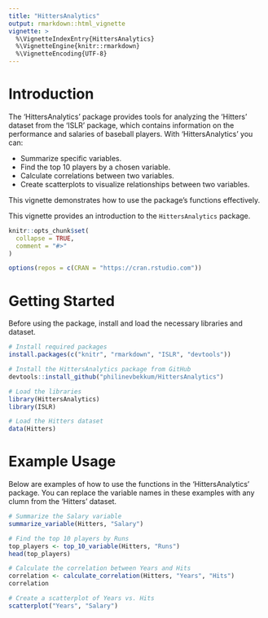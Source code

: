 ```yaml
---
title: "HittersAnalytics"
output: rmarkdown::html_vignette
vignette: >
  %\VignetteIndexEntry{HittersAnalytics}
  %\VignetteEngine{knitr::rmarkdown}
  %\VignetteEncoding{UTF-8}
---
```


# Introduction

The 'HittersAnalytics' package provides tools for analyzing the 'Hitters' dataset from the 'ISLR' package, which contains information on the performance and salaries of baseball players. With 'HittersAnalytics' you can: 

- Summarize specific variables. 
- Find the top 10 players by a chosen variable. 
- Calculate correlations between two variables. 
- Create scatterplots to visualize relationships between two variables. 

This vignette demonstrates how to use the package's functions effectively. 

This vignette provides an introduction to the `HittersAnalytics` package.

```r
knitr::opts_chunk$set(
  collapse = TRUE,
  comment = "#>"
)

options(repos = c(CRAN = "https://cran.rstudio.com"))

```

# Getting Started 

Before using the package, install and load the necessary libraries and dataset. 

```r

# Install required packages
install.packages(c("knitr", "rmarkdown", "ISLR", "devtools"))

# Install the HittersAnalytics package from GitHub
devtools::install_github("philinevbekkum/HittersAnalytics")

# Load the libraries
library(HittersAnalytics)
library(ISLR)

# Load the Hitters dataset
data(Hitters)

```

# Example Usage 

Below are examples of how to use the functions in the 'HittersAnalytics' package. You can replace the variable names in these examples with any clumn from the 'Hitters' dataset. 

```r

# Summarize the Salary variable
summarize_variable(Hitters, "Salary")

# Find the top 10 players by Runs
top_players <- top_10_variable(Hitters, "Runs")
head(top_players)

# Calculate the correlation between Years and Hits
correlation <- calculate_correlation(Hitters, "Years", "Hits")
correlation

# Create a scatterplot of Years vs. Hits
scatterplot("Years", "Salary")

```

